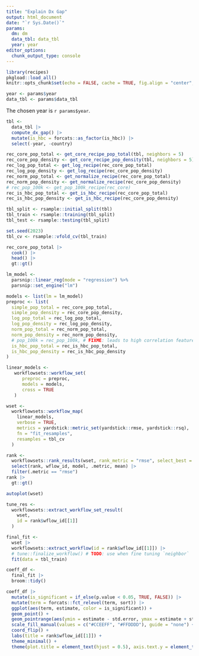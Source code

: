 ```yaml
---
title: "Explain Dx Gap"
output: html_document
date: "`r Sys.Date()`"
params:
  dm: dm
  data_tbl: data_tbl
  year: year
editor_options: 
  chunk_output_type: console
---
```


```r
library(recipes)
pkgload::load_all()
knitr::opts_chunk$set(echo = FALSE, cache = TRUE, fig.align = "center", message = FALSE, warning = FALSE)
```

```r
year <- params$year
data_tbl <- params$data_tbl
```

The chosen year is `r params$year`.

```r
tbl <- 
  data_tbl |> 
  compute_dx_gap() |> 
  mutate(is_hbc = forcats::as_factor(is_hbc)) |> 
  select(-year, -country)
```

```r
rec_core_pop_total <- get_core_recipe_pop_total(tbl, neighbors = 5)
rec_core_pop_density <- get_core_recipe_pop_density(tbl, neighbors = 5)
rec_log_pop_total <- get_log_recipe(rec_core_pop_total)
rec_log_pop_density <- get_log_recipe(rec_core_pop_density)
rec_norm_pop_total <- get_normalize_recipe(rec_core_pop_total)
rec_norm_pop_density <- get_normalize_recipe(rec_core_pop_density)
# rec_pop_100k <- get_pop_100k_recipe(rec_core)
rec_is_hbc_pop_total <- get_is_hbc_recipe(rec_core_pop_total)
rec_is_hbc_pop_density <- get_is_hbc_recipe(rec_core_pop_density)
```

```r
tbl_split <- rsample::initial_split(tbl)
tbl_train <- rsample::training(tbl_split)
tbl_test <- rsample::testing(tbl_split)
```

```r
set.seed(2023)
tbl_cv <- rsample::vfold_cv(tbl_train)
```

```r
rec_core_pop_total |> 
  cook() |> 
  head() |> 
  gt::gt()
```

```r
lm_model <-
  parsnip::linear_reg(mode = "regression") %>%
  parsnip::set_engine("lm")
```

```r
models <- list(lm = lm_model)
preproc <- list(
  simple_pop_total = rec_core_pop_total,
  simple_pop_density = rec_core_pop_density,
  log_pop_total = rec_log_pop_total,
  log_pop_density = rec_log_pop_density,
  norm_pop_total = rec_norm_pop_total,
  norm_pop_density = rec_norm_pop_density,
  # pop_100k = rec_pop_100k, # FIXME: leads to high correlation features
  is_hbc_pop_total = rec_is_hbc_pop_total,
  is_hbc_pop_density = rec_is_hbc_pop_density
)
```

```r
linear_models <- 
   workflowsets::workflow_set(
      preproc = preproc,
      models = models,
      cross = TRUE
   ) 
```

```r
wset <- 
  workflowsets::workflow_map(
    linear_models, 
    verbose = TRUE,
    metrics = yardstick::metric_set(yardstick::rmse, yardstick::rsq),
    fn = "fit_resamples",
    resamples = tbl_cv
  )
```

```r
rank <- 
  workflowsets::rank_results(wset, rank_metric = "rmse", select_best = TRUE) |> 
  select(rank, wflow_id, model, .metric, mean) |> 
  filter(.metric == "rmse")
rank |> 
  gt::gt()
```

```r
autoplot(wset)
```

```r
tune_res <- 
  workflowsets::extract_workflow_set_result(
    wset, 
    id = rank$wflow_id[[1]]
  ) 
```

```r
final_fit <- 
  wset |> 
  workflowsets::extract_workflow(id = rank$wflow_id[[1]]) |> 
  # tune::finalize_workflow() # TODO: use when fine tuning `neighbor`
  fit(data = tbl_train)
```

```r
coeff_df <- 
  final_fit |> 
  broom::tidy() 

coeff_df |> 
  mutate(is_significant = if_else(p.value < 0.05, TRUE, FALSE)) |> 
  mutate(term = forcats::fct_relevel(term, sort)) |> 
  ggplot(aes(term, estimate, color = is_significant)) +
  geom_point() +
  geom_pointrange(aes(ymin = estimate - std.error, ymax = estimate + std.error)) +
  scale_fill_manual(values = c("#CCEEFF", "#FFDDDD"), guide = "none") +
  coord_flip() +
  labs(title = rank$wflow_id[[1]]) +
  theme_minimal() +
  theme(plot.title = element_text(hjust = 0.5), axis.text.y = element_text(size = rel(1.25)))
```
